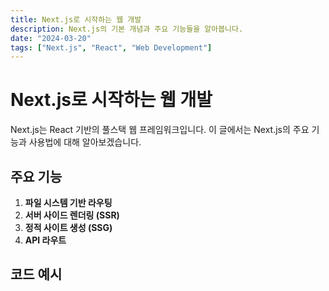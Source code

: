 ```yaml
---
title: Next.js로 시작하는 웹 개발
description: Next.js의 기본 개념과 주요 기능들을 알아봅니다.
date: "2024-03-20"
tags: ["Next.js", "React", "Web Development"]
---
```


# Next.js로 시작하는 웹 개발

Next.js는 React 기반의 풀스택 웹 프레임워크입니다. 이 글에서는 Next.js의 주요 기능과 사용법에 대해 알아보겠습니다.

## 주요 기능

1. **파일 시스템 기반 라우팅**
2. **서버 사이드 렌더링 (SSR)**
3. **정적 사이트 생성 (SSG)**
4. **API 라우트**

## 코드 예시
